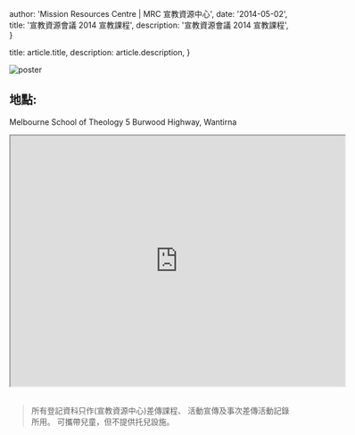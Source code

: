 
  author: 'Mission Resources Centre | MRC 宣教資源中心',
  date: '2014-05-02',
  title: '宣教資源會議 2014 宣教課程',
  description: '宣教資源會議 2014 宣教課程',
}

  title: article.title,
  description: article.description,
}


<Image src={poster} alt="poster" />

## 地點:

Melbourne School of Theology
5 Burwood Highway, Wantirna

<iframe
  src="https://maps.google.com/maps?width=100%25&amp;height=600&amp;hl=en&amp;q=5%20Burwood%20Highway,%20Wantirna+(Melbourne%20School%20of%20Theology)&amp;t=&amp;z=14&amp;ie=UTF8&amp;iwloc=B&amp;output=embed"
  width="600"
  height="450"
  style={{ border: '0' }}
  allowfullscreen=""
  loading="lazy"
></iframe>​

> 所有登記資科只作(宣教資源中心)差傳課程、 活動宣傳及事次差傳活動記錄所用。
> 可攜帶兒童，但不提供托兒設施。
